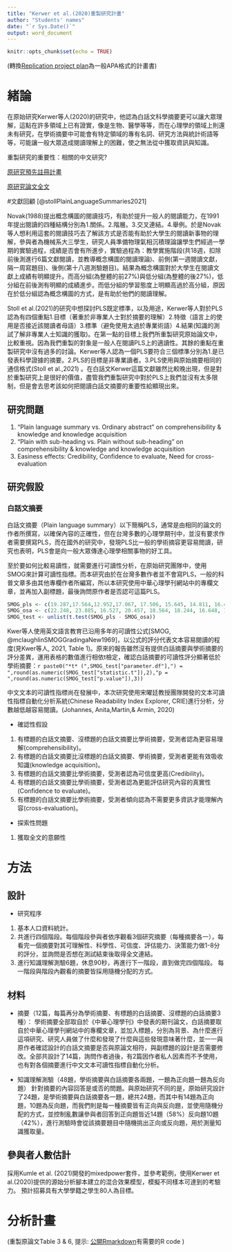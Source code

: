 ```yaml
---
title: "Kerwer et al.(2020)重製研究計畫"
author: "Students' names"
date: "`r Sys.Date()`"
output: word_document
---
```


```r
knitr::opts_chunk$set(echo = TRUE)
```

(轉換[Replication project plan](https://docs.google.com/document/d/1Wqn6bZf1RAHOS7qpg_IZaNtExV3ise_W/edit)為一般APA格式的計畫書)

# 緒論

在原始研究Kerwer等人(2020)的研究中，他認為白話文科學摘要更可以讓大眾理解，這點在許多領域上已有證實，像是生物、醫學等等，而在心理學的領域上則還未有研究，在學術摘要中可能會有特定領域的專有名詞、研究方法與統計術語等等，可能讓一般大眾造成閱讀理解上的困難，使之無法從中獲取資訊與知識。


重製研究的重要性：相關的中文研究? 


[原研究預先註冊計畫](https://pada.psycharchives.org/bitstream/9679d985-50a8-4b7b-a317-14a12f4fe5ea)


[原研究論文全文](https://doi.org/10.1525/collabra.18898)

#文獻回顧
[@stollPlainLanguageSummaries2021]

Novak(1988)提出概念構圖的閱讀技巧，有助於提升一般人的閱讀能力，在1991年提出閱讀的四種結構分別為1.關係。2.階層。3.交叉連結。4.舉例。於是Novak等人想利用這套的閱讀技巧去了解該方式是否能有助於大學生的閱讀新事物的理解，參與者為機械系大三學生，研究人員準備物理氣相沉積理論讓學生們經過一學期的實驗過程，成績是否會有所進步，實驗過程為：教學實施階段(共18週，扣除前後測進行6篇文獻閱讀，並教導概念構圖的閱讀理論)、前側(第一週閱讀文獻，隔一周寫題目)、後側(第十八週測驗題目)。結果為概念構圖對於大學生在閱讀文獻上成績有明顯提升。而高分組(為整體的前27%)與低分組(為整體的後27%)，低分組在前後測有明顯的成績進步。而低分組的學習態度上明顯高過於高分組，原因在於低分組認為概念構圖的方式，是有助於他們的閱讀理解。

Stoll et al.(2021)的研究中想探討PLS既定標準，以及用途，Kerwer等人對於PLS認為有四個重點1.目標（著重於非專業人士對於摘要的理解）2.特徵（語言上的使用是否接近該閱讀者母語）3.標準（避免使用太過於專業術語）4.結果(知識的測試了解非專業人士知識的獲取)。在第一點的目標上我們所重製研究原始論文中，比較重視。因為我們重製的對象是一般人在閱讀PLS上的適讀性。其餘的重點在重製研究中沒有過多的討論。Kerwer等人認為一個PLS要符合三個標準分別為1.是已發表科學證據的摘要。2.PLS的目標是非專業讀者。3.PLS使用與原始摘要相同的通信格式(Stoll et al.,2021) 。在白話文Kerwer這篇文獻雖然比較晚出現，但是對於重製研究上是很好的價值，盡管我們重製研究中對於PLS上我們並沒有太多限制，但是會去思考該如何把閱讀白話文摘要的重要性給顯現出來。

## 研究問題

1. "Plain language summary vs. Ordinary abstract" on comprehensibility & knowledge and knowledge acquisition  
2. "Plain with sub-heading vs. Plain without sub-heading" on comprehensibility & knowledge and knowledge acquisition  
3. Easiness effects: Credibility, Confidence to evaluate, Need for cross-evaluation

## 研究假設


### 白話文摘要

白話文摘要（Plain language summary）以下簡稱PLS，通常是由相同的論文的作者所撰寫，以確保內容的正確性，但在台灣多數的心理學期刊中，並沒有要求作者需要撰寫PLS，而在國外的研究中，發現PLS比一般的學術摘容更容易閲讀，研究也表明，PLS會是向一般大眾傳達心理學相關事物的好工具。

至於要如何比較易讀性，就需要進行可讀性分析，在原始研究團隊中，使用SMOG來計算可讀性指標。而本研究由於在台灣多數作者並不會寫PLS，一般的科普文章多由其他專欄作者所編寫，所以本研究使用中華心理學刊網站中的專欄文章，並再加入副標題，最後詢問原作者是否認可這篇PLS。

```r
SMOG_pls <- c(19.287,17.564,12.952,17.067, 17.506, 15.645, 14.811, 16.404, 20.267, 20.176, 18.297, 15.836)
SMOG_osa <- c(22.248, 23.885, 16.527, 20.457, 18.564, 18.244, 16.648, 18.458, 20.131, 17.946, 20.131, 17.946, 20.403, 16.828)
SMOG_test <- unlist(t.test(SMOG_pls - SMOG_osa))
```


Kwer等人使用英文語言教育已沿用多年的可讀性公式[SMOG,  @mclaughlinSMOGGradingaNew1969]，以公式的評分代表文本容易閱讀的程度(見Kwer等人, 2021, Table 1)。原來的報告雖然沒有提供白話摘要與學術摘要的評分差異，運用表格的數值進行相依t檢定，確認白話摘要的可讀性評分顯著低於學術摘要：`r paste0("*t* (",SMOG_test["parameter.df"],") = ",round(as.numeric(SMOG_test["statistic.t"]),2),"p = ",round(as.numeric(SMOG_test["p.value"]),3))`

中文文本的可讀性指標尚在發展中，本次研究使用宋曜廷教授團隊開發的文本可讀性指標自動化分析系統(Chinese Readability Index Explorer, CRIE)進行分析，分數越低越容易閱讀。(Johannes, Anita,Martin,& Armin, 2020)



* 確認性假設
1. 有標題的白話文摘要、沒標題的白話文摘要比學術摘要，受測者認為更容易理解(comprehensibility)。
2. 有標題的白話文摘要比沒標題的白話文摘要、學術摘要，受測者更能有效吸收知識(knowledge acquisition)。
3. 有標題的白話文摘要比學術摘要，受測者認為可信度更高(Credibility)。
4. 有標題的白話文摘要比學術摘要，受測者認為更能評估研究內容的真實性(Confidence to evaluate)。
5. 有標題的白話文摘要比學術摘要，受測者傾向認為不需要更多資訊才能理解內容(cross-evaluation)。

* 探索性問題
1. 獲取全文的意願性


# 方法

## 設計

* 研究程序
1. 基本人口資料統計。
2. 共進行四個階段。每個階段參與者依序觀看3個研究摘要（每種摘要各一），每看完一個摘要對其可理解性、科學性、可信度、評估能力、決策能力做1-8分的評分，並詢問是否想在測試結束後取得全文連結。
3. 進行知識理解測驗6題，休息90秒，再進行下一階段，直到做完四個階段。
每一階段與階段內觀看的摘要皆採用隨機分配的方式。

## 材料

 * 摘要（12篇，每篇再分為學術摘要、有標題的白話摘要、沒標題的白話摘要3種）：
    學術摘要全部取自於《中華心理學刊》中發表的期刊論文，白話摘要取自於中華心理學刊網站中的專欄文章，並加入標題，分別為背景、為什麼進行這項研究、研究人員做了什麼和發現了什麼與這些發現意味著什麼，並一一與原作者確認設計的白話文摘要是否與原論文相符，與副標題的設計是否需要修改。全部共設計了14篇，詢問作者過後，有2篇因作者私人因素而不予使用，也有對各個摘要進行中文文本可讀性指標自動化分析。
    
 * 知識理解測驗（48題，學術摘要與白話摘要各兩題，一題為正向題一題為反向題）
    針對摘要的內容回答是或否的問題。與原始研究不同的是，原始研究設計了24題，是學術摘要與白話摘要各一題，總共24題，而其中有14題為正向題，10題為反向題，而我們則是每一種摘要皆有正向與反向題，並使用隨機分配的方式，並控制亂數讓參與者回答到正向題皆近14題（58%）反向題10題（42%），進行測驗時會從該摘要題目中隨機挑出正向或反向題，用於測量知識獲取量。

## 參與者人數估計

採用Kumle et al. (2021)開發的mixedpower套件，並參考範例，使用Kerwer et al.(2020)提供的源始分析腳本建立的混合效果模型，模擬不同樣本可達到的考驗力。
預計招募具有大學學籍之學生80人為目標。

# 分析計畫

(重製原論文Table 3 & 6, 提示: [公開Rmarkdown](20200921_Analysis.rmd)有需要的R code )

